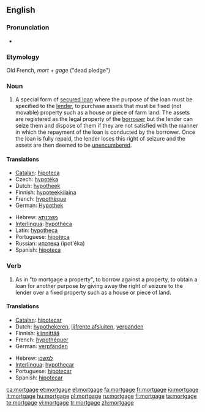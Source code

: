 {{wikipedia}}
==English==

===Pronunciation===
* {{a|US}} {{IPA|/moɹ'gɛdʒ/|/moɹ'gədʒ/}}

===Etymology===
Old French, ''mort'' + ''gage'' ("dead pledge")

===Noun===
{{en-noun}}

# A special form of [[secured loan]] where the purpose of the loan must be specified to the [[lender]], to purchase assets that must be fixed (not movable) property such as a house or piece of farm land. The assets are registered as the legal property of the [[borrower]] but the lender can seize them and dispose of them if they are not satisfied with the manner in which the repayment of the loan is conducted by the borrower.  Once the loan is fully repaid, the lender loses this right of seizure and the assets are then deemed to be [[unencumbered]].

====Translations====
{{trans-top|special form of secured loan}}
* [[Catalan]]: [[hipoteca]] {{f}}
* Czech: [[hypotéka]] {{f}}
* Dutch: [[hypotheek]] {{m}}
* Finnish: [[hypoteekkilaina]]
* French: [[hypothèque]] {{f}}
* German: [[Hypothek]] {{f}}
{{trans-mid}}
* Hebrew: [[משכנתא]] {{romanization of Hebrew|mashkánta}} {{f}}
* [[Interlingua]]: [[hypotheca]]
* Latin: [[hypotheca]] {{f}}
* Portuguese: [[hipoteca]] {{f}}
* Russian: [[ипотека]] (ipot'éka) {{f}}
* Spanish: [[hipoteca]] {{f}}
{{trans-bottom}}

===Verb===
{{en-verb|mortgag|ing}}

# As in "to mortgage a property", to borrow against a property, to obtain a loan for another purpose by giving away the right of seizure to the lender over a fixed property such as a house or piece of land.

====Translations====
{{trans-top|to borrow against a property}}
* [[Catalan]]: [[hipotecar]]
* Dutch: [[hypothekeren]], [[lijfrente afsluiten]], [[verpanden]]
* Finnish: [[kiinnittää]]
* French: [[hypothéquer]]
* German: [[verpfänden]]
{{trans-mid}}
* Hebrew: [[למשכן]] {{romanization of Hebrew|lemashkén}}
* [[Interlingua]]: [[hypothecar]]
* Portuguese: [[hipotecar]]
* Spanish: [[hipotecar]]
{{trans-bottom}}

[[ca:mortgage]]
[[et:mortgage]]
[[el:mortgage]]
[[fa:mortgage]]
[[fr:mortgage]]
[[io:mortgage]]
[[it:mortgage]]
[[hu:mortgage]]
[[pl:mortgage]]
[[ru:mortgage]]
[[fi:mortgage]]
[[ta:mortgage]]
[[te:mortgage]]
[[vi:mortgage]]
[[tr:mortgage]]
[[zh:mortgage]]